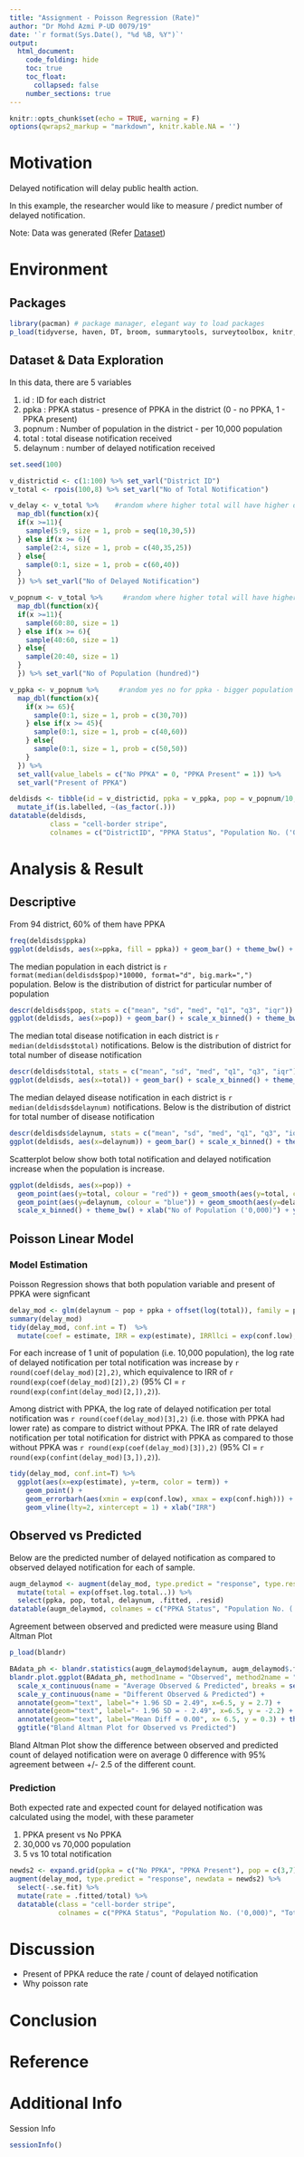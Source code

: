 ```yaml
---
title: "Assignment - Poisson Regression (Rate)"
author: "Dr Mohd Azmi P-UD 0079/19"
date: '`r format(Sys.Date(), "%d %B, %Y")`'
output: 
  html_document:
    code_folding: hide
    toc: true
    toc_float:
      collapsed: false
    number_sections: true
---
```


```r
knitr::opts_chunk$set(echo = TRUE, warning = F)
options(qwraps2_markup = "markdown", knitr.kable.NA = '')
```

# Motivation

Delayed notification will delay public health action.

In this example, the researcher would like to measure / predict number of delayed notification.

Note: Data was generated (Refer [Dataset](#dataset-data-exploration))

# Environment

## Packages

```r
library(pacman) # package manager, elegant way to load packages
p_load(tidyverse, haven, DT, broom, summarytools, surveytoolbox, knitr, blandr)
```

## Dataset & Data Exploration

In this data, there are 5 variables

1. id : ID for each district
2. ppka : PPKA status - presence of PPKA in the district (0 - no PPKA, 1 - PPKA present)
3. popnum : Number of population in the district - per 10,000 population
4. total : total disease notification received
5. delaynum : number of delayed notification received

```r
set.seed(100)

v_districtid <- c(1:100) %>% set_varl("District ID")
v_total <- rpois(100,8) %>% set_varl("No of Total Notification")

v_delay <- v_total %>%    #random where higher total will have higher delay 
  map_dbl(function(x){
  if(x >=11){
    sample(5:9, size = 1, prob = seq(10,30,5))
  } else if(x >= 6){
    sample(2:4, size = 1, prob = c(40,35,25))
  } else{
    sample(0:1, size = 1, prob = c(60,40))
  }
  }) %>% set_varl("No of Delayed Notification")

v_popnum <- v_total %>%     #random where higher total will have higher population
  map_dbl(function(x){
  if(x >=11){
    sample(60:80, size = 1)
  } else if(x >= 6){
    sample(40:60, size = 1)
  } else{
    sample(20:40, size = 1)
  }
  }) %>% set_varl("No of Population (hundred)")

v_ppka <- v_popnum %>%     #random yes no for ppka - bigger population have higher prob to have ppka
  map_dbl(function(x){
    if(x >= 65){
      sample(0:1, size = 1, prob = c(30,70))
    } else if(x >= 45){
      sample(0:1, size = 1, prob = c(40,60))
    } else{
      sample(0:1, size = 1, prob = c(50,50))
    }
  }) %>% 
  set_vall(value_labels = c("No PPKA" = 0, "PPKA Present" = 1)) %>% 
  set_varl("Present of PPKA")

deldisds <- tibble(id = v_districtid, ppka = v_ppka, pop = v_popnum/10, total = v_total, delaynum = v_delay-v_ppka*2) %>% filter(delaynum >= 0) %>% 
  mutate_if(is.labelled, ~(as_factor(.)))
datatable(deldisds,
          class = "cell-border stripe",
          colnames = c("DistrictID", "PPKA Status", "Population No. ('0,000)", "Total Notification", "No. of Delayed Notification"))
```


# Analysis & Result

## Descriptive

From 94 district, 60% of them have PPKA

```r
freq(deldisds$ppka)
ggplot(deldisds, aes(x=ppka, fill = ppka)) + geom_bar() + theme_bw() + xlab("PPKA Status")
```

The median population in each district is `r format(median(deldisds$pop)*10000, format="d", big.mark=",")` population. Below is the distribution of district for particular number of population

```r
descr(deldisds$pop, stats = c("mean", "sd", "med", "q1", "q3", "iqr"))
ggplot(deldisds, aes(x=pop)) + geom_bar() + scale_x_binned() + theme_bw() + xlab("No of Population ('0,000)") + ylab("No of District")
```

The median total disease notification in each district is `r median(deldisds$total)` notifications. Below is the distribution of district for total number of disease notification


```r
descr(deldisds$total, stats = c("mean", "sd", "med", "q1", "q3", "iqr"))
ggplot(deldisds, aes(x=total)) + geom_bar() + scale_x_binned() + theme_bw() + xlab("No of Disease Notification") + ylab("No of District")
```


The median delayed disease notification in each district is `r median(deldisds$delaynum)` notifications. Below is the distribution of district for total number of disease notification


```r
descr(deldisds$delaynum, stats = c("mean", "sd", "med", "q1", "q3", "iqr"))
ggplot(deldisds, aes(x=delaynum)) + geom_bar() + scale_x_binned() + theme_bw() + xlab("No of Delayed Disease Notification") + ylab("No of District")
```

Scatterplot below show both total notification and delayed notification increase when the population is increase.

```r
ggplot(deldisds, aes(x=pop)) +
  geom_point(aes(y=total, colour = "red")) + geom_smooth(aes(y=total, colour = "red")) +
  geom_point(aes(y=delaynum, colour = "blue")) + geom_smooth(aes(y=delaynum, colour = "blue")) +
  scale_x_binned() + theme_bw() + xlab("No of Population ('0,000)") + ylab("No of Total Notification \n& Delayed Notification")
```


## Poisson Linear Model

### Model Estimation


Poisson Regression shows that both population variable and present of PPKA were signficant

```r
delay_mod <- glm(delaynum ~ pop + ppka + offset(log(total)), family = poisson, data = deldisds)
summary(delay_mod)
tidy(delay_mod, conf.int = T)  %>%
  mutate(coef = estimate, IRR = exp(estimate), IRRllci = exp(conf.low), IRRulci = exp(conf.high)) %>% select(term, coef, std.error, IRR, IRRllci, IRRulci, p.value) %>% kable()
```

For each increase of 1 unit of population (i.e. 10,000 population), the log rate of delayed notification per total notification was increase by `r round(coef(delay_mod)[2],2)`, which equivalence to IRR of `r round(exp(coef(delay_mod)[2]),2)` (95% CI = `r round(exp(confint(delay_mod)[2,]),2)`).

Among district with PPKA, the log rate of delayed notification per total notification was `r round(coef(delay_mod)[3],2)` (i.e. those with PPKA had lower rate) as compare to district without PPKA. The IRR of rate delayed notification per total notification for district with PPKA as compared to those without PPKA was `r round(exp(coef(delay_mod)[3]),2)` (95% CI = `r round(exp(confint(delay_mod)[3,]),2)`).

```r
tidy(delay_mod, conf.int=T) %>% 
  ggplot(aes(x=exp(estimate), y=term, color = term)) +
    geom_point() +
    geom_errorbarh(aes(xmin = exp(conf.low), xmax = exp(conf.high))) +
    geom_vline(lty=2, xintercept = 1) + xlab("IRR")
```


## Observed vs Predicted

Below are the predicted number of delayed notification as compared to observed delayed notification for each of sample.

```r
augm_delaymod <- augment(delay_mod, type.predict = "response", type.resid = "response") %>% 
  mutate(total = exp(offset.log.total..)) %>% 
  select(ppka, pop, total, delaynum, .fitted, .resid)
datatable(augm_delaymod, colnames = c("PPKA Status", "Population No. ('0,000)", "Total Notification", "Observed No. of Delayed Notification", "Predicted No. of Delayed Notification", "Residual"))
```

Agreement between observed and predicted were measure using Bland Altman Plot

```r
p_load(blandr)

BAdata_ph <- blandr.statistics(augm_delaymod$delaynum, augm_delaymod$.fitted, sig.level = 0.95)
blandr.plot.ggplot(BAdata_ph, method1name = "Observed", method2name = "Predicted", ciDisplay = T) +
  scale_x_continuous(name = "Average Observed & Predicted", breaks = seq(0,10,1)) +
  scale_y_continuous(name = "Different Observed & Predicted") +
  annotate(geom="text", label="+ 1.96 SD = 2.49", x=6.5, y = 2.7) +
  annotate(geom="text", label="- 1.96 SD = - 2.49", x=6.5, y = -2.2) +
  annotate(geom="text", label="Mean Diff = 0.00", x= 6.5, y = 0.3) + theme_bw() +
  ggtitle("Bland Altman Plot for Observed vs Predicted")
```

Bland Altman Plot show the difference between observed and predicted count of delayed notification were on average 0 difference with 95% agreement between +/- 2.5 of the different count.  

### Prediction

Both expected rate and expected count for delayed notification was calculated using the model, with these parameter

1. PPKA present vs No PPKA
2. 30,000 vs 70,000 population
3. 5 vs 10 total notification

```r
newds2 <- expand.grid(ppka = c("No PPKA", "PPKA Present"), pop = c(3,7), total = c(5,10))
augment(delay_mod, type.predict = "response", newdata = newds2) %>%
  select(-.se.fit) %>%
  mutate(rate = .fitted/total) %>% 
  datatable(class = "cell-border stripe",
            colnames = c("PPKA Status", "Population No. ('0,000)", "Total Notification", "Expected/Predicted No. of Delayed Notification", "Expected Rate (Expected No / Total)"))

```

# Discussion

- Present of PPKA reduce the rate / count of delayed notification
- Why poisson rate

# Conclusion

# Reference


# Additional Info

Session Info

```r
sessionInfo()
```

